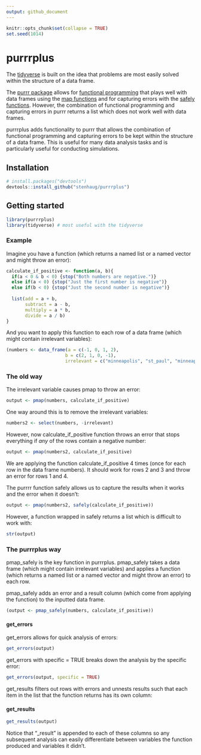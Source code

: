 ```yaml
---
output: github_document
---
```


```r
knitr::opts_chunk$set(collapse = TRUE)
set.seed(1014)
```

# purrrplus

The [tidyverse](https://www.tidyverse.org/) is built on the idea that problems are most easily solved within the structure of a data frame. 

The [purrr package](https://purrr.tidyverse.org/) allows for [functional programming](http://adv-r.had.co.nz/Functional-programming.html) that plays well with data frames using the [map functions](https://purrr.tidyverse.org/reference/map2.html) and for capturing errors with the [safely functions](https://purrr.tidyverse.org/reference/safely.html). However, the combination of functional programming and capturing errors in purrr returns a list which does not work well with data frames. 

purrrplus adds functionality to purrr that allows the combination of functional programming and capturing errors to be kept within the structure of a data frame. This is useful for many data analysis tasks and is particularly useful for conducting simulations. 

## Installation

```r
# install.packages("devtools")
devtools::install_github("stenhaug/purrrplus")
```

## Getting started

```r
library(purrrplus)
library(tidyverse) # most useful with the tidyverse
```

### Example

Imagine you have a function (which returns a named list or a named vector and might throw an error):

```r
calculate_if_positive <- function(a, b){
  if(a < 0 & b < 0) {stop("Both numbers are negative.")}
  else if(a < 0) {stop("Just the first number is negative")}
  else if(b < 0) {stop("Just the second number is negative")}
  
  list(add = a + b,
       subtract = a - b,
       multiply = a * b,
       divide = a / b)
}
```

And you want to apply this function to each row of a data frame (which might contain irrelevant variables):

```r
(numbers <- data_frame(a = c(-1, 0, 1, 2),
                      b = c(2, 1, 0, -1),
                      irrelevant = c("minneapolis", "st_paul", "minneapolis", "st_paul")))
```

### The old way

The irrelevant variable causes pmap to throw an error:

```r
output <- pmap(numbers, calculate_if_positive)
```

One way around this is to remove the irrelevant variables:

```r
numbers2 <- select(numbers, -irrelevant)
```

However, now calculate_if_positive function throws an error that stops everything if *any* of the rows contain a negative number:

```r
output <- pmap(numbers2, calculate_if_positive)
```

We are applying the function calculate_if_positive 4 times (once for each row in the data frame numbers). It should work for rows 2 and 3 and throw an error for rows 1 and 4. 

The purrrr function safely allows us to capture the results when it works and the error when it doesn't:

```r
output <- pmap(numbers2, safely(calculate_if_positive))
```

However, a function wrapped in safely returns a list which is difficult to work with:

```r
str(output)
```

### The purrrplus way

pmap_safely is the key function in purrrplus. pmap_safely takes a data frame (which might contain irrelevant variables) and applies a function (which returns a named list or a named vector and might throw an error) to each row. 

pmap_safely adds an error and a result column (which come from applying the function) to the inputted data frame.

```r
(output <- pmap_safely(numbers, calculate_if_positive))
```

#### get_errors

get_errors allows for quick analysis of errors:

```r
get_errors(output)
```

get_errors with specific = TRUE breaks down the analysis by the specific error:

```r
get_errors(output, specific = TRUE)
```

get_results filters out rows with errors and unnests results such that each item in the list that the function returns has its own column:

#### get_results

```r
get_results(output)
```

Notice that "_result" is appended to each of these columns so any subsequent analysis can easily differentiate between variables the function produced and variables it didn't.
